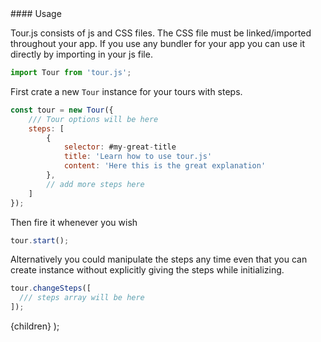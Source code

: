 
<section className='main-section'>
#### Usage

Tour.js consists of js and CSS files. The CSS file must be linked/imported throughout your app.
If you use any bundler for your app you can use it directly by importing in your js file.

```javascript
import Tour from 'tour.js';
```

First crate a new `Tour` instance for your tours with steps.

```javascript
const tour = new Tour({
	/// Tour options will be here
	steps: [
		{
			selector: #my-great-title
			title: 'Learn how to use tour.js'
			content: 'Here this is the great explanation'
		},
		// add more steps here
	]
});
```

Then fire it whenever you wish

```javascript
tour.start();
```

Alternatively you could manipulate the steps any time even that you can create instance without explicitly giving the steps while initializing.

```javascript
tour.changeSteps([
  /// steps array will be here
]);
```

</section>

  <DocumentationLayout>{children}</DocumentationLayout>
);
